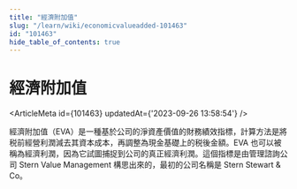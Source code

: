 ```yaml
---
title: "經濟附加值"
slug: "/learn/wiki/economicvalueadded-101463"
id: "101463"
hide_table_of_contents: true
---
```



# 經濟附加值

<ArticleMeta id={101463} updatedAt={'2023-09-26 13:58:54'} />
<div className='border-solid border-b border-t-0 my-4 border-[var(--ifm-color-gray-300)]' />

經濟附加值（EVA）是一種基於公司的淨資產價值的財務績效指標，計算方法是將税前經營利潤減去其資本成本，再調整為現金基礎上的税後金額。EVA 也可以被稱為經濟利潤，因為它試圖捕捉到公司的真正經濟利潤。這個指標是由管理諮詢公司 Stern Value Management 構思出來的，最初的公司名稱是 Stern Stewart & Co。
